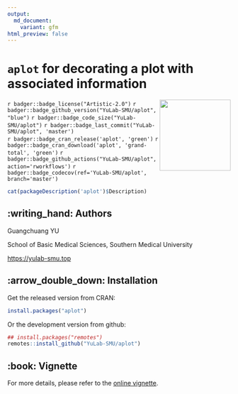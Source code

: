 ```yaml
---
output:
  md_document:
    variant: gfm
html_preview: false
---
```


<!-- README.md is generated from README.Rmd. Please edit that file -->


# `aplot` for decorating a plot with associated information

<a href="https://yulab-smu.top/aplot/"><img src="man/figures/aplot_logo.png" height="160" align="right" /></a>

`r badger::badge_license("Artistic-2.0")`
`r badger::badge_github_version("YuLab-SMU/aplot", "blue")`
`r badger::badge_code_size("YuLab-SMU/aplot")`
`r badger::badge_last_commit("YuLab-SMU/aplot", 'master')`
<br>
`r badger::badge_cran_release('aplot', 'green')`
`r badger::badge_cran_download('aplot', 'grand-total', 'green')`
`r badger::badge_github_actions("YuLab-SMU/aplot", action='rworkflows')`
`r badger::badge_codecov(ref='YuLab-SMU/aplot', branch='master')`


```r
cat(packageDescription('aplot')$Description)
```


## :writing_hand: Authors

Guangchuang YU

School of Basic Medical Sciences, Southern Medical University

<https://yulab-smu.top>


## :arrow_double_down: Installation

Get the released version from CRAN:

```r
install.packages("aplot")
```

Or the development version from github:

```r
## install.packages("remotes")
remotes::install_github("YuLab-SMU/aplot")
```


## :book: Vignette

For more details, please refer to the [online vignette](https://yulab-smu.top/aplot).
